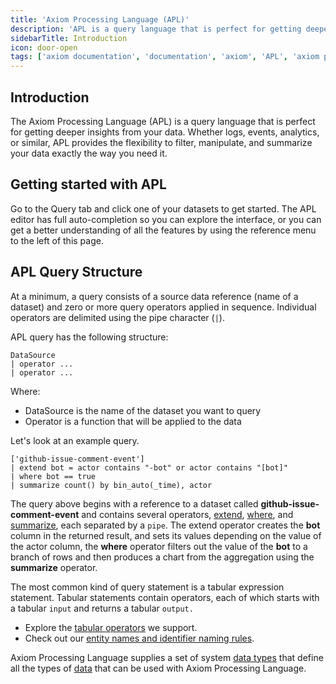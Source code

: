 ```yaml
---
title: 'Axiom Processing Language (APL)'
description: 'APL is a query language that is perfect for getting deeper insights from your data. Whether logs, or metrics, APL provides the flexibility to filter, and summarize your data exactly the way you need it.'
sidebarTitle: Introduction
icon: door-open
tags: ['axiom documentation', 'documentation', 'axiom', 'APL', 'axiom processing language', 'data explorer', 'getting started guide', 'summarize', 'filter']
---
```


## Introduction

The Axiom Processing Language (APL) is a query language that is perfect for getting deeper insights from your data. Whether logs, events, analytics, or similar, APL provides the flexibility to filter, manipulate, and summarize your data exactly the way you need it.

## Getting started with APL

Go to the Query tab and click one of your datasets to get started. The APL editor has full auto-completion so you can explore the interface, or you can get a better understanding of all the features by using the reference menu to the left of this page.

## APL Query Structure

At a minimum, a query consists of a source data reference (name of a dataset) and zero or more query operators applied in sequence. Individual operators are delimited using the pipe character (`|`).

APL query has the following structure:

```kusto
DataSource
| operator ...
| operator ...
```

Where:

- DataSource is the name of the dataset you want to query
- Operator is a function that will be applied to the data

Let's look at an example query.

```kusto
['github-issue-comment-event']
| extend bot = actor contains "-bot" or actor contains "[bot]"
| where bot == true
| summarize count() by bin_auto(_time), actor
```

The query above begins with a reference to a dataset called **github-issue-comment-event** and contains several operators, [extend](/apl/tabular-operators/extend-operator), [where](/apl/tabular-operators/where-operator), and [summarize](/apl/tabular-operators/summarize-operator), each separated by a `pipe`. The extend operator creates the **bot** column in the returned result, and sets its values depending on the value of the actor column, the **where** operator filters out the value of the **bot** to a branch of rows and then produces a chart from the aggregation using the **summarize** operator.

The most common kind of query statement is a tabular expression statement. Tabular statements contain operators, each of which starts with a tabular `input` and returns a tabular `output.`

- Explore the [tabular operators](/apl/tabular-operators/extend-operator) we support.
- Check out our [entity names and identifier naming rules](/apl/entities/entity-names).

Axiom Processing Language supplies a set of system [data types](/apl/data-types/scalar-data-types) that define all the types of [data](/apl/data-types/null-values) that can be used with Axiom Processing Language.